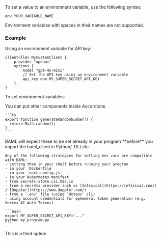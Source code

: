 To set a value to an environment variable, use the following syntax:

```baml
env.YOUR_VARIABLE_NAME
```

<Warning>Environment variables with spaces in their names are not supported.</Warning>

### Example

Using an environment variable for API key:

```baml
client<llm> MyCustomClient {
    provider "openai"
    options {
        model "gpt-4o-mini"
        // Set the API key using an environment variable
        api_key env.MY_SUPER_SECRET_API_KEY
    }
}
```

To set environment variables:

<AccordionGroup>
  <Accordion title="In the VSCode Playground">
    You can put other components inside Accordions.

    ```ts
    export function generateRandomNumber() {
      return Math.random();
    }   
    ```

  </Accordion>

  <Accordion title="For your app">
    BAML will expect these to be set already in your program **before** you import the baml_client in Python/ TS / etc.

    Any of the following strategies for setting env vars are compatible with BAML:
    - setting them in your shell before running your program
    - in your `Dockerfile`
    - in your `next.config.js`
    - in your Kubernetes manifest
    - from secrets-store.csi.k8s.io
    - from a secrets provider such as [Infisical](https://infisical.com/) / [Doppler](https://www.doppler.com/)
    - from a `.env` file (using `dotenv` cli)
    - using account credentials for ephemeral token generation (e.g. Vertex AI Auth Tokens)

    ```bash
    export MY_SUPER_SECRET_API_KEY="..."
    python my_program.py
    ```
  </Accordion>
  
  <Accordion title="At runtime">
    This is a third option.
  </Accordion>
</AccordionGroup>
